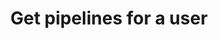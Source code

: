 ---
title: "Get pipelines for a user"
description: "Get the information for all pipelines for a user"
openapi: get /v2/pipelines
---